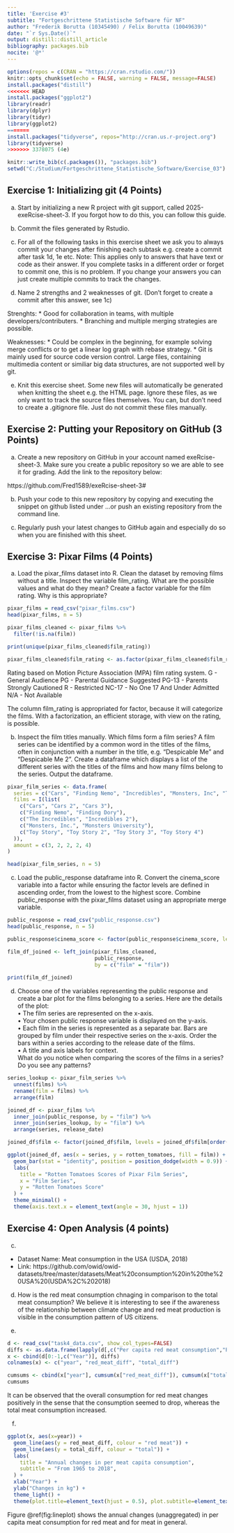 ```yaml
---
title: 'Exercise #3'
subtitle: "Fortgeschrittene Statistische Software für NF"
author: "Frederik Borutta (10345490) / Felix Borutta (10049639)"
date: "`r Sys.Date()`"
output: distill::distill_article
bibliography: packages.bib
nocite: '@*'
---
```


```r
options(repos = c(CRAN = "https://cran.rstudio.com/"))
knitr::opts_chunk$set(echo = FALSE, warning = FALSE, message=FALSE)
install.packages("distill")
<<<<<<< HEAD
install.packages("ggplot2")
library(readr)
library(dplyr)
library(tidyr)
library(ggplot2)
=======
install.packages("tidyverse", repos="http://cran.us.r-project.org")
library(tidyverse)
>>>>>>> 3378075 (4e)

knitr::write_bib(c(.packages()), "packages.bib")
setwd("C:/Studium/Fortgeschrittene_Statistische_Software/Exercise_03")
```

## Exercise 1: Initializing git (4 Points)

a) Start by initializing a new R project with git support, called 2025-exeRcise-sheet-3. If you forgot
how to do this, you can follow this guide.


b) Commit the files generated by Rstudio.


c) For all of the following tasks in this exercise sheet we ask you to always commit your changes after
finishing each subtask e.g. create a commit after task 1d, 1e etc.
Note: This applies only to answers that have text or code as their answer. If you complete tasks
in a different order or forget to commit one, this is no problem. If you change your answers you
can just create multiple commits to track the changes.


d) Name 2 strengths and 2 weaknesses of git. (Don’t forget to create a commit after this answer, see 1c)

Strenghts:
  * Good for collaboration in teams, with multiple developers/contributers.
  * Branching and multiple merging strategies are possible.

Weaknesses:
  * Could be complex in the beginning, for example solving merge conflicts or to get a linear log graph with rebase strategy.
  * Git is mainly used for source code version control. Large files, containing multimedia content or similiar big data structures, are not supported well by git.

e) Knit this exercise sheet. Some new files will automatically be generated when knitting the sheet e.g. the
HTML page. Ignore these files, as we only want to track the source files themselves. You can, but
don’t need to create a .gitignore file. Just do not commit these files manually.


## Exercise 2: Putting your Repository on GitHub (3 Points)

a) Create a new repository on GitHub in your account named exeRcise-sheet-3. Make sure you create
a public repository so we are able to see it for grading. Add the link to the repository below:

https://github.com/Fred1589/exeRcise-sheet-3#


b) Push your code to this new repository by copying and executing the snippet on github listed under
...or push an existing repository from the command line.


c) Regularly push your latest changes to GitHub again and especially do so when you are finished with
this sheet.

## Exercise 3: Pixar Films (4 Points)

a) Load the pixar_films dataset into R. Clean the dataset by removing films without a title. Inspect the
variable film_rating. What are the possible values and what do they mean? Create a factor variable
for the film rating. Why is this appropriate?

```r
pixar_films = read_csv("pixar_films.csv")
head(pixar_films, n = 5)

pixar_films_cleaned <- pixar_films %>% 
  filter(!is.na(film))

print(unique(pixar_films_cleaned$film_rating))

pixar_films_cleaned$film_rating <- as.factor(pixar_films_cleaned$film_rating)
```

Rating based on Motion Picture Association (MPA) film rating system.
G - General Audience
PG - Parental Guidance Suggested
PG-13 - Parents Strongly Cautioned
R - Restricted
NC-17 - No One 17 And Under Admitted
N/A - Not Available

The column film_rating is appropriated for factor, because it will categorize the films. With a factorization, an efficient storage, with view on the rating, is possible.


b) Inspect the film titles manually. Which films form a film series? A film series can be identified by a
common word in the titles of the films, often in conjunction with a number in the title, e.g. “Despicable
Me” and “Despicable Me 2”. Create a dataframe which displays a list of the different series with the
titles of the films and how many films belong to the series. Output the dataframe.

```r
pixar_film_series <- data.frame(
  series = c("Cars", "Finding Nemo", "Incredibles", "Monsters, Inc", "Toy Story"),
  films = I(list(
    c("Cars", "Cars 2", "Cars 3"),
    c("Finding Nemo", "Finding Dory"),
    c("The Incredibles", "Incredibles 2"),
    c("Monsters, Inc.", "Monsters University"),
    c("Toy Story", "Toy Story 2", "Toy Story 3", "Toy Story 4")
  )),
  amount = c(3, 2, 2, 2, 4)
)

head(pixar_film_series, n = 5)
```

c) Load the public_response dataframe into R. Convert the cinema_score variable into a factor while
ensuring the factor levels are defined in ascending order, from the lowest to the highest score. Combine
public_response with the pixar_films dataset using an appropriate merge variable.

```r
public_response = read_csv("public_response.csv")
head(public_response, n = 5)

public_response$cinema_score <- factor(public_response$cinema_score, levels = sort(unique(public_response$cinema_score)), ordered = TRUE)

film_df_joined <- left_join(pixar_films_cleaned, 
                            public_response, 
                            by = c("film" = "film"))
                            
print(film_df_joined)
```

d) Choose one of the variables representing the public response and create a bar plot for the films belonging
to a series. Here are the details of the plot:  
• The film series are represented on the x-axis.  
• Your chosen public response variable is displayed on the y-axis.  
• Each film in the series is represented as a separate bar. Bars are grouped by film under their
respective series on the x-axis. Order the bars within a series according to the release date of the
films.  
• A title and axis labels for context.  
What do you notice when comparing the scores of the films in a series? Do you see any patterns?


```r
series_lookup <- pixar_film_series %>%
  unnest(films) %>%
  rename(film = films) %>% 
  arrange(film)

joined_df <- pixar_films %>%
  inner_join(public_response, by = "film") %>%
  inner_join(series_lookup, by = "film") %>%
  arrange(series, release_date)

joined_df$film <- factor(joined_df$film, levels = joined_df$film[order(joined_df$series, joined_df$release_date)])

ggplot(joined_df, aes(x = series, y = rotten_tomatoes, fill = film)) +
  geom_bar(stat = "identity", position = position_dodge(width = 0.9)) +
  labs(
    title = "Rotten Tomatoes Scores of Pixar Film Series",
    x = "Film Series",
    y = "Rotten Tomatoes Score"
  ) +
  theme_minimal() +
  theme(axis.text.x = element_text(angle = 30, hjust = 1))
```

## Exercise 4: Open Analysis (4 points)

c) 
* Dataset Name: Meat consumption in the USA (USDA, 2018)
* Link: https://github.com/owid/owid-datasets/tree/master/datasets/Meat%20consumption%20in%20the%20USA%20(USDA%2C%202018)

d) How is the red meat consumption chnaging in comparison to the total meat consumption? We believe it is interesting to see if the awareness of the relationship between climate change and red meat production is visible in the consumption pattern of US citizens.

e)
```r
d <- read_csv("task4_data.csv", show_col_types=FALSE)
diffs <- as.data.frame(lapply(d[,c("Per capita red meat consumption","Per capita total meat consumption")], diff, lag=1))
x <- cbind(d[0:-1,c("Year")], diffs)
colnames(x) <- c("year", "red_meat_diff", "total_diff")

cumsums <- cbind(x["year"], cumsum(x["red_meat_diff"]), cumsum(x["total_diff"]))
cumsums
```
It can be observed that the overall consumption for red meat changes positively in the sense that the consumption seemed to drop, whereas the total meat consumption increased.

f)

```r
ggplot(x, aes(x=year)) + 
  geom_line(aes(y = red_meat_diff, colour = "red meat")) + 
  geom_line(aes(y = total_diff, colour = "total")) +
  labs(
    title = "Annual changes in per meat capita consumption",
    subtitle = "From 1965 to 2018",
  ) +
  xlab("Year") +
  ylab("Changes in kg") +
  theme_light() +
  theme(plot.title=element_text(hjust = 0.5), plot.subtitle=element_text(hjust=0.5))
```

Figure @ref(fig:lineplot) shows the annual changes (unaggregated) in per capita meat consumption for red meat and for meat in general.